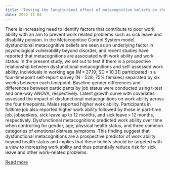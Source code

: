 ```yaml
---
title: 'Testing the longitudinal effect of metacognitive beliefs on the trajectory of work ability'
date: 2022-11-04
---
```

There is increasing need to identify factors that contribute to poor work ability with an aim to prevent work related problems such as sick leave and disability pension. In the Metacognitive Control System model, dysfunctional metacognitive beliefs are seen as an underlying factor in psychological vulnerability beyond disorder, and recent studies have reported that metacognitions are associated with work ability and work status. In the present study, we set out to test if there is a prospective relationship between dysfunctional metacognitions and self-assessed work ability. Individuals in working age (M = 37.19; SD = 10.31) participated in a four-timepoint self-report survey (N = 528; 75% females) separated by six weeks between each timepoint. Baseline gender differences and differences between participants by job status were conducted using t-test and one-way ANOVA, respectively. Latent growth curve with covariates assessed the impact of dysfunctional metacognitions on work ability across the four timepoints. Males reported higher work ability. Participants in fulltime job also reported higher work ability followed by those in part-time job, jobseekers, sick leave up to 12 months, and sick leave > 12 months, respectively. Dysfunctional metacognitions predicted work ability over time when controlling for gender, age, physical health status, and three common categories of emotional distress symptoms. This finding suggest that dysfunctional metacognitions are a prospective predictor of work ability beyond health status and implies that these beliefs should be targeted with a view to increasing work ability and thus potentially reduce risk for sick leave and other work-related problems.

[Read more](https://doi.org/10.1007/s12144-022-03912-3)

